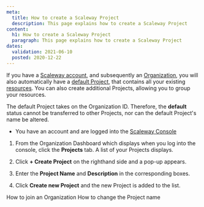 ```yaml
---
meta:
  title: How to create a Scaleway Project
  description: This page explains how to create a Scaleway Project
content:
  h1: How to create a Scaleway Project
  paragraph: This page explains how to create a Scaleway Project
dates:
  validation: 2021-06-10
  posted: 2020-12-22
---
```


If you have a [Scaleway account](/console/my-account/how-to/create-an-account), and subsequently an [Organization](/console/my-project/concepts#organization), you will also automatically have a [default Project](/console/my-project/concepts#default-project), that contains all your existing [resources](/console/my-project/concepts#resources). You can also create additional Projects, allowing you to group your resources. 

<Message type="note">

  The default Project takes on the Organization ID. Therefore, the **default** status cannot be transferred to other Projects, nor can the default Project's name be altered.

</Message>

<Message type="requirement">

- You have an account and are logged into the [Scaleway Console](https://console.scaleway.com) 

</Message>

1. From the Organization Dashboard which displays when you log into the console, click the **Projects** tab. A list of your Projects displays.

2. Click **+ Create Project** on the righthand side and a pop-up appears. 

3. Enter the **Project Name** and **Description** in the corresponding boxes. 

4. Click **Create new Project** and the new Project is added to the list. 


<Navigation title="See Also">
  <PreviousButton to="/console/my-project/how-to/join-an-organization/">How to join an Organization</PreviousButton>
  <NextButton to="/console/my-project/how-to/change-project-name/">How to change the Project name</NextButton>
</Navigation>
